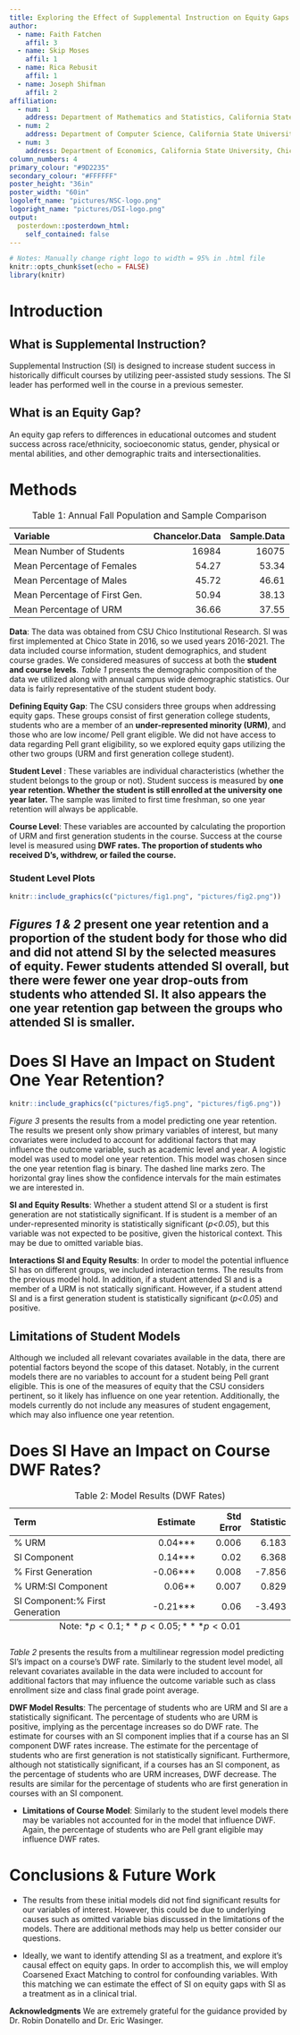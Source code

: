 ```yaml
---
title: Exploring the Effect of Supplemental Instruction on Equity Gaps 
author:
  - name: Faith Fatchen
    affil: 3
  - name: Skip Moses
    affil: 1
  - name: Rica Rebusit
    affil: 1
  - name: Joseph Shifman
    affil: 2
affiliation:
  - num: 1
    address: Department of Mathematics and Statistics, California State University, Chico
  - num: 2
    address: Department of Computer Science, California State University, Chico
  - num: 3
    address: Department of Economics, California State University, Chico
column_numbers: 4
primary_colour: "#9D2235"
secondary_colour: "#FFFFFF"
poster_height: "36in"
poster_width: "60in"
logoleft_name: "pictures/NSC-logo.png"
logoright_name: "pictures/DSI-logo.png"
output: 
  posterdown::posterdown_html:
    self_contained: false
---
```


<style>
.poster_title {
  width: 50%;
  text-align: center;
  float: left;
  align-items: center;
  justify-content: center;
  padding: 30px;
  margin-top: 0.1in;
  margin-bottom: 0.1in;
}

.logo_left {
  width: 25%;
  display: flex;
  align-items: center;
  justify-content: center;
}

.logo_right {
  width: 9%;
  display: flex;
  align-items: center;
  justify-content: center;
}

</style>


```r
# Notes: Manually change right logo to width = 95% in .html file
knitr::opts_chunk$set(echo = FALSE)
library(knitr)
```
# Introduction
## **What is Supplemental Instruction? **

Supplemental Instruction (SI) is designed to increase student success in historically difficult courses by utilizing peer-assisted study sessions. The SI leader has performed well in the course in a previous semester.  

## **What is an Equity Gap?**
An equity gap  refers to differences in educational outcomes and student success across race/ethnicity, socioeconomic status, gender, physical or mental abilities, and other demographic traits and intersectionalities.

# Methods

  <table>
<caption>Table 1: Annual Fall Population and Sample Comparison</caption>
 <thead>
  <tr>
   <th style="text-align:left;"> Variable </th>
   <th style="text-align:right;"> Chancelor.Data </th>
   <th style="text-align:right;"> Sample.Data </th>
  </tr>
 </thead>
<tbody>
  <tr>
   <td style="text-align:left;"> Mean Number of Students </td>
   <td style="text-align:right;"> 16984 </td>
   <td style="text-align:right;"> 16075 </td>
  </tr>
  <tr>
   <td style="text-align:left;"> Mean Percentage of Females </td>
   <td style="text-align:right;"> 54.27 </td>
   <td style="text-align:right;"> 53.34 </td>
  </tr>
  <tr>
   <td style="text-align:left;"> Mean Percentage of Males </td>
   <td style="text-align:right;"> 45.72 </td>
   <td style="text-align:right;"> 46.61 </td>
  </tr>
  <tr>
   <td style="text-align:left;"> Mean Percentage of First Gen. </td>
   <td style="text-align:right;"> 50.94 </td>
   <td style="text-align:right;"> 38.13 </td>
  </tr>
  <tr>
   <td style="text-align:left;"> Mean Percentage of URM </td>
   <td style="text-align:right;"> 36.66 </td>
   <td style="text-align:right;"> 37.55 </td>
  </tr>
</tbody>
</table>

**Data**: The data was obtained from CSU Chico Institutional Research. SI was first implemented at Chico State in 2016, so we used years 2016-2021. The data included course information, student demographics, and student course grades. We considered measures of success at both the **student and course levels**. _Table 1_ presents the demographic composition of the data we utilized along with annual campus wide demographic statistics. Our data is fairly representative of the student student body.

**Defining Equity Gap**: The CSU considers three groups when addressing equity gaps. These groups consist of first generation college students, students who are a member of an **under-represented minority (URM)**, and those who are low income/ Pell grant eligible. We did not have access to data regarding Pell grant eligibility, so we explored equity gaps utilizing the other two groups (URM and first generation college student).

**Student Level** : These variables are individual characteristics (whether the student belongs to the group or not). Student success is measured by **one year retention. Whether the student is still enrolled at the university one year later.** The sample was limited to first time freshman, so one year retention will always be applicable. 

**Course Level**: These variables are accounted by calculating the proportion of URM and first generation students in the course. Success at the course level is measured using **DWF rates. The proportion of students who received D's, withdrew, or failed the course.**

### Student Level Plots

```r
knitr::include_graphics(c("pictures/fig1.png", "pictures/fig2.png"))
```

## *Figures 1 & 2* present one year retention and a proportion of the student body for those who did and did not attend SI by the selected measures of equity. Fewer students attended SI overall, but there were fewer one year drop-outs from students who attended SI. It also appears the one year retention gap between the groups who attended SI is smaller.

# Does SI Have an Impact on Student One Year Retention? 

```r
knitr::include_graphics(c("pictures/fig5.png", "pictures/fig6.png"))
```

*Figure 3* presents the results from a model predicting one year retention. The results we present only show primary variables of interest, but many covariates were included to account for additional factors that may influence the outcome variable, such as academic level and year. A logistic model was used to model one year retention. This model was chosen since the one year retention flag is binary. The dashed line marks zero. The horizontal gray lines show the confidence intervals for the main estimates we are interested in.

**SI and Equity Results**: Whether a student attend SI or a student is first generation are not statistically significant. If is student is a member of an under-represented minority is statistically significant (*p<0.05*), but this variable was not expected to be positive, given the historical context. This may be due to omitted variable bias.

**Interactions SI and Equity Results**: In order to model the potential influence SI has on different groups, we included interaction terms. The results from the previous model hold. In addition, if a student attended SI and is a member of a URM is not statically significant. However, if a student attend SI and is a first generation student is statistically significant (*p<0.05*) and positive.

## **Limitations of Student Models**

Although we included all relevant covariates available in the data, there are potential factors beyond the scope of this dataset. Notably, in the current models there are no variables to account for a student being Pell grant eligible. This is one of the measures of equity that the CSU considers pertinent, so it likely has influence on one year retention. Additionally, the models currently do not include any measures of student engagement, which may also influence one year retention.

# Does SI Have an Impact on Course DWF Rates?
  
<table>
<caption>Table 2: Model Results (DWF Rates) </caption>
 <caption style="caption-side:bottom">Note: $*p<0.1; **p<0.05; ***p<0.01$</caption>
 <thead>
  <tr>
   <th style="text-align:left;"> Term </th>
   <th style="text-align:right;"> Estimate </th>
   <th style="text-align:right;"> Std Error </th>
   <th style="text-align:right;"> Statistic </th>
  </tr>
 </thead>
<tbody>
  <tr>
   <td style="text-align:left;"> % URM </td>
   <td style="text-align:right;"> 0.04*** </td>
   <td style="text-align:right;"> 0.006 </td>
   <td style="text-align:right;"> 6.183 </td>
  </tr>
  <tr>
   <td style="text-align:left;"> SI Component </td>
   <td style="text-align:right;"> 0.14*** </td>
   <td style="text-align:right;"> 0.02 </td>
   <td style="text-align:right;"> 6.368 </td>
  </tr>
  <tr>
   <td style="text-align:left;"> % First Generation  </td>
   <td style="text-align:right;"> -0.06*** </td>
   <td style="text-align:right;"> 0.008 </td>
   <td style="text-align:right;"> -7.856 </td>
  </tr>
  <tr>
   <td style="text-align:left;"> % URM:SI Component </td>
   <td style="text-align:right;"> 0.06** </td>
   <td style="text-align:right;"> 0.007 </td>
   <td style="text-align:right;"> 0.829 </td>
  </tr>
  <tr>
   <td style="text-align:left;"> SI Component:% First Generation </td>
   <td style="text-align:right;"> -0.21*** </td>
   <td style="text-align:right;"> 0.06 </td>
   <td style="text-align:right;"> -3.493 </td>
  </tr>
</tbody>
</table>

*Table 2* presents the results from a multilinear regression model predicting SI's impact on a course's DWF rate. Similarly to the student level model, all relevant covariates available in the data were included to account for additional factors that may influence the outcome variable such as class enrollment size and class final grade point average.

**DWF Model Results**: The percentage of students who are URM and SI are a statistically significant. The percentage of students who are URM is positive, implying as the percentage increases so do DWF rate. The estimate for courses with an SI component implies that if a course has an SI component DWF rates increase. The estimate for the percentage of students who are first generation is not statistically  significant. Furthermore, although not statistically significant, if a courses has an SI component, as the percentage of students who are URM increases, DWF decrease. The results are similar for the percentage of students who are first generation in courses with an SI component.

* **Limitations of Course Model**: Similarly to the student level models there may be variables not accounted for in the model that influence DWF. Again, the percentage of students who are Pell grant eligible may influence DWF rates. 

# Conclusions & Future Work

* The results from these initial models did not find significant results for our variables of interest. However, this could be due to underlying causes such as omitted variable bias discussed in the limitations of the models. There are additional methods may help us better consider our questions.

* Ideally, we want to identify attending SI as a treatment, and explore it's causal effect on equity gaps.
In order to accomplish this, we will employ Coarsened Exact Matching to control for confounding variables. 
With this matching we can estimate the effect of SI on equity gaps with SI as a treatment as in a clinical trial. 
  
**Acknowledgments** We are extremely grateful for the guidance provided by Dr. Robin Donatello and Dr. Eric Wasinger.  

